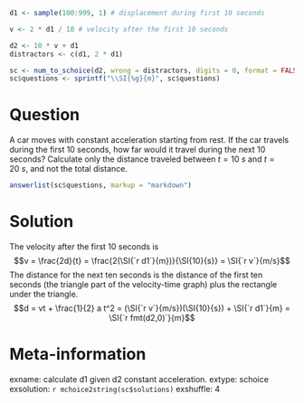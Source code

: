 ```r
d1 <- sample(100:999, 1) # displacement during first 10 seconds

v <- 2 * d1 / 10 # velocity after the first 10 seconds

d2 <- 10 * v + d1
distractors <- c(d1, 2 * d1)

sc <- num_to_schoice(d2, wrong = distractors, digits = 0, format = FALSE)
sc$questions <- sprintf("\\SI{%g}{m}", sc$questions)
```

Question
========
A car moves with constant acceleration starting from rest. If the car travels \SI{`r d1`}{m} during the first 10 seconds, how far would it travel during the next 10 seconds? Calculate only the distance traveled between $t=\SI{10}{s}$ and $t=\SI{20}{s}$, and not the total distance.

```r
answerlist(sc$questions, markup = "markdown")
```

Solution
========
The velocity after the first 10 seconds is
$$v = \frac{2d}{t} = \frac{2(\SI{`r d1`}{m})}{\SI{10}{s}} = \SI{`r v`}{m/s}$$
The distance for the next ten seconds is the distance of the first ten seconds (the triangle part of the velocity-time graph) plus the rectangle under the triangle.
$$d = vt + \frac{1}{2} a t^2 = (\SI{`r v`}{m/s})(\SI{10}{s}) + \SI{`r d1`}{m} = \SI{`r fmt(d2,0)`}{m}$$

Meta-information
================
exname: calculate d1 given d2 constant acceleration.
extype: schoice
exsolution: `r mchoice2string(sc$solutions)`
exshuffle: 4
